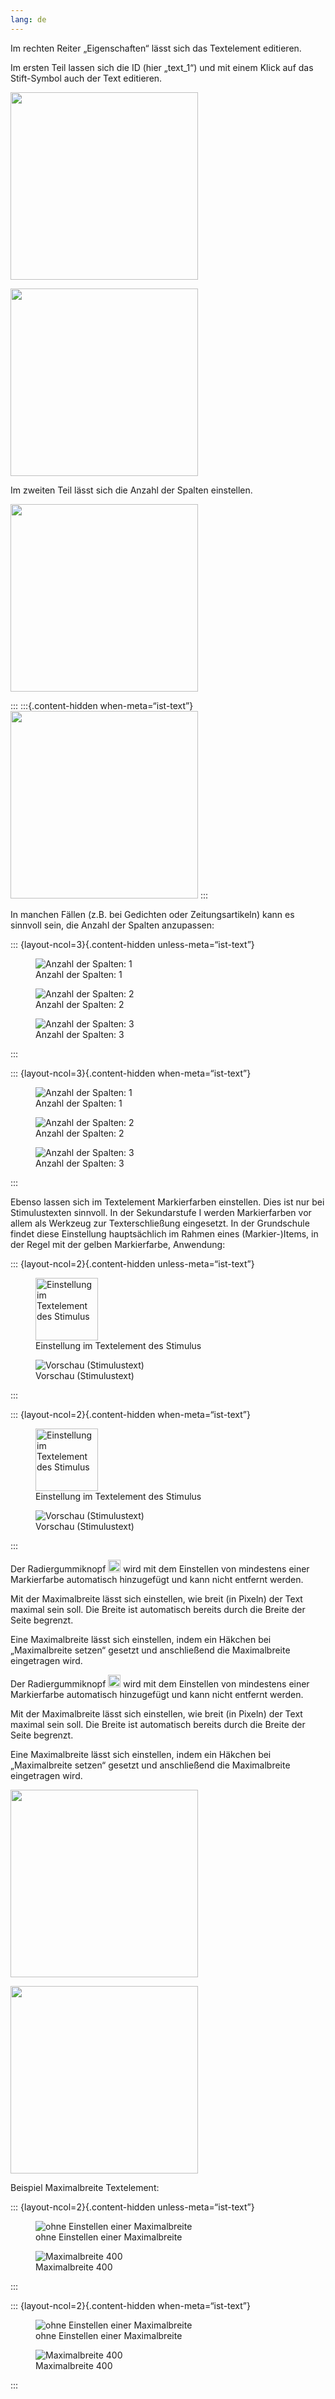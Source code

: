 ```yaml
---
lang: de
---
```


Im rechten Reiter „Eigenschaften“ lässt sich das Textelement editieren. 

Im ersten Teil lassen sich die ID (hier „text_1“) und mit einem Klick auf das Stift-Symbol auch der Text editieren. 

:::{.content-hidden unless-meta="ist-text"}
![](../../Glossar/Markieren_Editieren_eins.png){width=300}
:::
:::{.content-hidden when-meta="ist-text"}
![](../Glossar/Markieren_Editieren_eins.png){width=300}
:::

Im zweiten Teil lässt sich die Anzahl der Spalten einstellen.

:::{.content-hidden unless-meta="ist-text"}
![](../../Glossar/Markieren_Editieren_zwei.png){width=300}
:::
:::
:::{.content-hidden when-meta="ist-text"}
![](../Glossar/Markieren_Editieren_zwei.png){width=300}
:::

In manchen Fällen (z.B. bei Gedichten oder Zeitungsartikeln) kann es sinnvoll sein, die Anzahl der Spalten anzupassen: 

::: {layout-ncol=3}{.content-hidden unless-meta="ist-text"}

![Anzahl der Spalten: 1](../../Glossar/Markieren_Spalten_eins.png)

![Anzahl der Spalten: 2](../../Glossar/Markieren_Spalten_zwei.png)

![Anzahl der Spalten: 3](../../Glossar/Markieren_Spalten_drei.png)

:::

::: {layout-ncol=3}{.content-hidden when-meta="ist-text"}

![Anzahl der Spalten: 1](../Glossar/Markieren_Spalten_eins.png)

![Anzahl der Spalten: 2](../Glossar/Markieren_Spalten_zwei.png)

![Anzahl der Spalten: 3](../Glossar/Markieren_Spalten_drei.png)

:::

Ebenso lassen sich im Textelement Markierfarben einstellen. Dies ist nur bei Stimulustexten sinnvoll. In der Sekundarstufe I werden Markierfarben vor allem als Werkzeug zur Texterschließung eingesetzt. In der Grundschule findet diese Einstellung hauptsächlich im Rahmen eines (Markier-)Items, in der Regel mit der gelben Markierfarbe, Anwendung:

::: {layout-ncol=2}{.content-hidden unless-meta="ist-text"}

![Einstellung im Textelement des Stimulus](../Glossar/Markieren_erlauben.png){width=100}

![Vorschau (Stimulustext)](../Glossar/Markieren_Vorschau_ST.png)

:::

::: {layout-ncol=2}{.content-hidden when-meta="ist-text"}

![Einstellung im Textelement des Stimulus](../Glossar/Markieren_erlauben.png){width=100}

![Vorschau (Stimulustext)](../Glossar/Markieren_Vorschau_ST.png)

:::

:::{.content-hidden unless-meta="ist-text"}

Der Radiergummiknopf ![](../../Glossar/Markieren_Radiergummiknopf.png){width=20} wird mit dem Einstellen von mindestens einer Markierfarbe automatisch hinzugefügt und kann nicht entfernt werden. 

Mit der Maximalbreite lässt sich einstellen, wie breit (in Pixeln) der Text maximal sein soll. Die Breite ist automatisch bereits durch die Breite der Seite begrenzt. 

Eine Maximalbreite lässt sich einstellen, indem ein Häkchen bei „Maximalbreite setzen“ gesetzt und anschließend die Maximalbreite eingetragen wird.

:::

:::{.content-hidden unless-meta="ist-text"}

Der Radiergummiknopf ![](../Glossar/Markieren_Radiergummiknopf.png){width=20} wird mit dem Einstellen von mindestens einer Markierfarbe automatisch hinzugefügt und kann nicht entfernt werden. 

Mit der Maximalbreite lässt sich einstellen, wie breit (in Pixeln) der Text maximal sein soll. Die Breite ist automatisch bereits durch die Breite der Seite begrenzt. 

Eine Maximalbreite lässt sich einstellen, indem ein Häkchen bei „Maximalbreite setzen“ gesetzt und anschließend die Maximalbreite eingetragen wird.

:::

:::{.content-hidden unless-meta="ist-text"}
![](../../Glossar/Markieren_Maximalbreite.png){width=300}
:::
:::{.content-hidden when-meta="ist-text"}
![](../Glossar/Markieren_Maximalbreite.png){width=300}
:::

Beispiel Maximalbreite Textelement:

::: {layout-ncol=2}{.content-hidden unless-meta="ist-text"}

![ohne Einstellen einer Maximalbreite](../../Glossar/Markieren_Maximalbreite_eins.png)

![Maximalbreite 400](../../Glossar/Markieren_Maximalbreite_zwei.png)

:::

::: {layout-ncol=2}{.content-hidden when-meta="ist-text"}

![ohne Einstellen einer Maximalbreite](../Glossar/Markieren_Maximalbreite_eins.png)

![Maximalbreite 400](../Glossar/Markieren_Maximalbreite_zwei.png)

:::